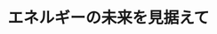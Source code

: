 ﻿---
title: "エネルギーの未来を見据えて"
category: "工学院"
vol: "62"
interviewee: "加藤 之貴 "
url: ""
tags: []
pdf: "62-2.pdf"
facephoto: ""
career: ""
preface: "産業革命以来、我々人類が頼り続けてきたエネルギー源、化石燃料は有限のものである。近年、化石燃料の枯渇が危ぶまれ、新たなエネルギー源の模索が続けられている。このエネルギー問題はそれ単独の問題ではなく、その他の々な問題とも絡みあった非常に複雑な問題である。加藤先生は化学反応を利用する立場から、新たなエネルギーシステムの構築を目指し、様々なアプローチを試みている。今回は先生の研究成果であるヒートポンプの新たな可能性や、先生が提唱 する独自のエネルギーシステムを紹介しよう。"
---

